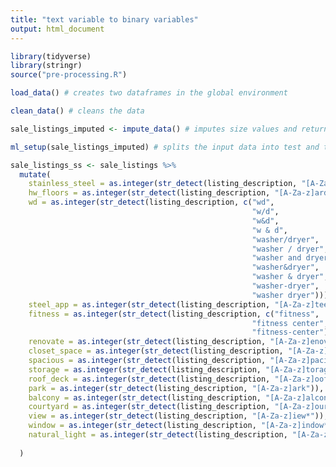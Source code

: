 ```yaml
---
title: "text variable to binary variables"
output: html_document
---
```


```r
library(tidyverse)
library(stringr)
source("pre-processing.R")
```

```r
load_data() # creates two dataframes in the global environment

clean_data() # cleans the data

sale_listings_imputed <- impute_data() # imputes size values and returns a new dataframe

ml_setup(sale_listings_imputed) # splits the input data into test and training sets
```

```r
sale_listings_ss <- sale_listings %>%
  mutate(
    stainless_steel = as.integer(str_detect(listing_description, "[A-Za-z]tainless.[A-Za-z]teel")),
    hw_floors = as.integer(str_detect(listing_description, "[A-Za-z]ardwood.[A-Za-z]loors?")),
    wd = as.integer(str_detect(listing_description, c("wd", 
                                                      "w/d", 
                                                      "w&d", 
                                                      "w & d", 
                                                      "washer/dryer", 
                                                      "washer / dryer", 
                                                      "washer and dryer", 
                                                      "washer&dryer", 
                                                      "washer & dryer", 
                                                      "washer-dryer", 
                                                      "washer dryer"))), 
    steel_app = as.integer(str_detect(listing_description, "[A-Za-z]teel.[A-Za-z]ppliances?")),
    fitness = as.integer(str_detect(listing_description, c("fitness", 
                                                      "fitness center", 
                                                      "fitness-center"))),  
    renovate = as.integer(str_detect(listing_description, "[A-Za-z]enovat*")),
    closet_space = as.integer(str_detect(listing_description, "[A-Za-z]loset.[A-Za-z]pace")), 
    spacious = as.integer(str_detect(listing_description, "[A-Za-z]pacious*")),
    storage = as.integer(str_detect(listing_description, "[A-Za-z]torage")), 
    roof_deck = as.integer(str_detect(listing_description, "[A-Za-z]oof.[A-Za-z]eck")),
    park = as.integer(str_detect(listing_description, "[A-Za-z]ark")), 
    balcony = as.integer(str_detect(listing_description, "[A-Za-z]alcony")),
    courtyard = as.integer(str_detect(listing_description, "[A-Za-z]ourtyard")),
    view = as.integer(str_detect(listing_description, "[A-Za-z]iew*")), 
    window = as.integer(str_detect(listing_description, "[A-Za-z]indow*")),
    natural_light = as.integer(str_detect(listing_description, "[A-Za-z]atural.[A-Za-z]ight"))
    
  )
```

